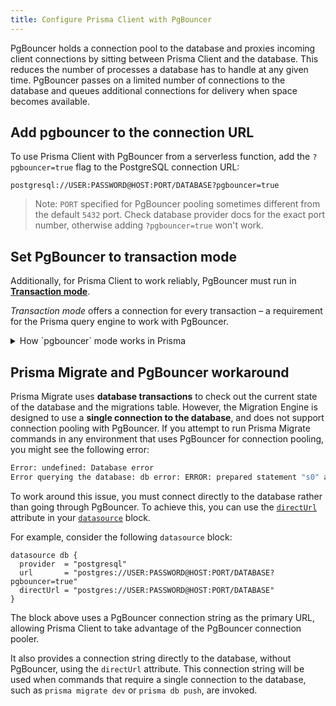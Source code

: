 ```yaml
---
title: Configure Prisma Client with PgBouncer
---
```


<TopBlock>

PgBouncer holds a connection pool to the database and proxies incoming client connections by sitting between Prisma Client and the database. This reduces the number of processes a database has to handle at any given time. PgBouncer passes on a limited number of connections to the database and queues additional connections for delivery when space becomes available.

</TopBlock>

## Add <inlinecode>pgbouncer</inlinecode> to the connection URL

To use Prisma Client with PgBouncer from a serverless function, add the `?pgbouncer=true` flag to the PostgreSQL connection URL:

```
postgresql://USER:PASSWORD@HOST:PORT/DATABASE?pgbouncer=true
```

> Note: `PORT` specified for PgBouncer pooling sometimes different from the default `5432` port. Check database provider docs for the exact port number, otherwise adding `?pgbouncer=true` won't work.

## Set PgBouncer to transaction mode

Additionally, for Prisma Client to work reliably, PgBouncer must run in [**Transaction mode**](https://www.pgbouncer.org/features.html).

_Transaction mode_ offers a connection for every transaction – a requirement for the Prisma query engine to work with PgBouncer.

<details>
  <summary>How `pgbouncer` mode works in Prisma</summary>

- Prisma cleans up already present prepared statements in the connection by running `DEALLOCATE ALL` before preparing and executing Prisma Client queries.
- Prisma opens a transaction for every query case – even when just reading data, allowing Prisma to use prepared statements.

</details>

## Prisma Migrate and PgBouncer workaround

Prisma Migrate uses **database transactions** to check out the current state of the database and the migrations table. However, the Migration Engine is designed to use a **single connection to the database**, and does not support connection pooling with PgBouncer. If you attempt to run Prisma Migrate commands in any environment that uses PgBouncer for connection pooling, you might see the following error:

```bash
Error: undefined: Database error
Error querying the database: db error: ERROR: prepared statement "s0" already exists
```

To work around this issue, you must connect directly to the database rather than going through PgBouncer. To achieve this, you can use the [`directUrl`](/reference/api-reference/prisma-schema-reference#datasource:~:text=the%20shadow%20database.-,directUrl,-No) attribute in your [`datasource`](/reference/api-reference/prisma-schema-reference#datasource) <span class="api"></span> block.

For example, consider the following `datasource` block:

```prisma
datasource db {
  provider  = "postgresql"
  url       = "postgres://USER:PASSWORD@HOST:PORT/DATABASE?pgbouncer=true"
  directUrl = "postgres://USER:PASSWORD@HOST:PORT/DATABASE"
}
```

The block above uses a PgBouncer connection string as the primary URL, allowing Prisma Client to take advantage of the PgBouncer connection pooler.

It also provides a connection string directly to the database, without PgBouncer, using the `directUrl` attribute. This connection string will be used when commands that require a single connection to the database, such as `prisma migrate dev` or `prisma db push`, are invoked.
